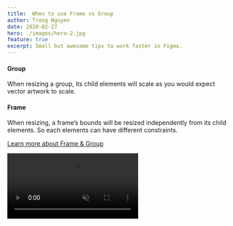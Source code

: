 ```yaml
---
title:  When to use Frame vs Group
author: Trong Nguyen
date: 2020-02-27
hero: ./images/hero-2.jpg
feature: true
excerpt: Small but awesome tips to work faster in Figma.
---
```


<div class="Grid Col2">
<p>

#### Group

When resizing a group, its child elements will scale as you would expect vector artwork to scale.

#### Frame

When resizing, a frame’s bounds will be resized independently from its child elements. So each elements can have different constraints.

[Learn more about Frame & Group](https://www.figma.com/best-practices/groups-versus-frames/)

</p>

<div class="video">
  <video autoplay loop muted playsinline src="https://video.twimg.com/ext_tw_video/1235536065580036097/pu/vid/1280x720/4EaZztHds_gfqZ6f.mp4"></video>
</div>
</div>